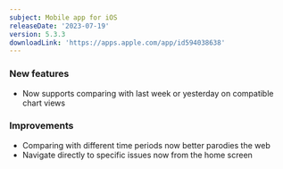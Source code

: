 ```yaml
---
subject: Mobile app for iOS
releaseDate: '2023-07-19'
version: 5.3.3
downloadLink: 'https://apps.apple.com/app/id594038638'
---
```


### New features

* Now supports comparing with last week or yesterday on compatible chart views

### Improvements

* Comparing with different time periods now better parodies the web
* Navigate directly to specific issues now from the home screen
